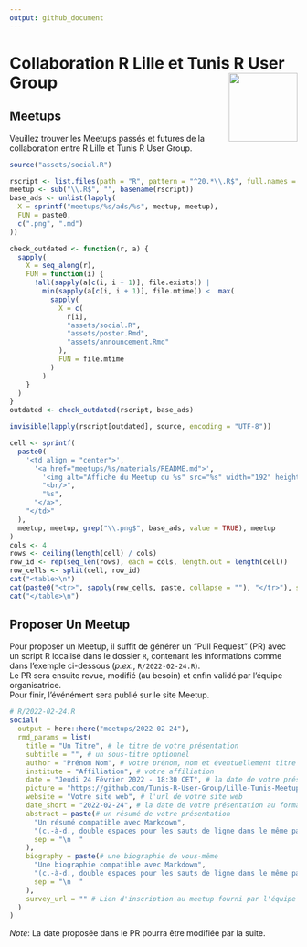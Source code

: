 ```yaml
---
output: github_document
---
```


# Collaboration R Lille et Tunis R User Group <img src="assets/rlille_tunis.svg" align="right" width="120" />

<!-- badges: start -->
<!-- [![License](https://img.shields.io/github/license/Tunis-R-User-Group/Lille-Tunis-Meetups)](LICENSE) -->
<!-- badges: end -->

## Meetups

Veuillez trouver les Meetups passés et futures de la collaboration entre R Lille et Tunis R User Group.

```r
source("assets/social.R")

rscript <- list.files(path = "R", pattern = "^20.*\\.R$", full.names = TRUE)
meetup <- sub("\\.R$", "", basename(rscript))
base_ads <- unlist(lapply(
  X = sprintf("meetups/%s/ads/%s", meetup, meetup),
  FUN = paste0,
  c(".png", ".md")
))

check_outdated <- function(r, a) {
  sapply(
    X = seq_along(r),
    FUN = function(i) {
      !all(sapply(a[c(i, i + 1)], file.exists)) |
        min(sapply(a[c(i, i + 1)], file.mtime)) <  max(
          sapply(
            X = c(
              r[i],
              "assets/social.R",
              "assets/poster.Rmd",
              "assets/announcement.Rmd"
            ),
            FUN = file.mtime
          )
        )
    }
  )
}
outdated <- check_outdated(rscript, base_ads)

invisible(lapply(rscript[outdated], source, encoding = "UTF-8"))
```

```r
cell <- sprintf(
  paste0(
    '<td align = "center">',
      '<a href="meetups/%s/materials/README.md">',
        '<img alt="Affiche du Meetup du %s" src="%s" width="192" height="108" />',
        "<br/>",
        "%s",
      "</a>",
    "</td>"
  ),
  meetup, meetup, grep("\\.png$", base_ads, value = TRUE), meetup
)
cols <- 4
rows <- ceiling(length(cell) / cols)
row_id <- rep(seq_len(rows), each = cols, length.out = length(cell))
row_cells <- split(cell, row_id)
cat("<table>\n")
cat(paste0("<tr>", sapply(row_cells, paste, collapse = ""), "</tr>"), sep = "")
cat("</table>\n")
```

## Proposer Un Meetup

Pour proposer un Meetup, il suffit de générer un "Pull Request" (PR) avec un script R localisé dans le dossier `R`,
contenant les informations comme dans l'exemple ci-dessous (*p.ex.*, `R/2022-02-24.R`).  
Le PR sera ensuite revue, modifié (au besoin) et enfin validé par l'équipe organisatrice.  
Pour finir, l'événément sera publié sur le site Meetup.

```r
# R/2022-02-24.R
social(
  output = here::here("meetups/2022-02-24"),
  rmd_params = list(
    title = "Un Titre", # le titre de votre présentation
    subtitle = "", # un sous-titre optionnel
    author = "Prénom Nom", # votre prénom, nom et éventuellement titre
    institute = "Affiliation", # votre affiliation
    date = "Jeudi 24 Février 2022 - 18:30 CET", # la date de votre présentation
    picture = "https://github.com/Tunis-R-User-Group/Lille-Tunis-Meetups/raw/main/assets/rlille_tunis.svg", # l'url de votre photo
    website = "Votre site web", # l'url de votre site web
    date_short = "2022-02-24", # la date de votre présentation au format YYYY-MM-DD
    abstract = paste(# un résumé de votre présentation
      "Un résumé compatible avec Markdown",
      "(c.-à-d., double espaces pour les sauts de ligne dans le même paragraphe, etc.)",
      sep = "\n  "
    ),
    biography = paste(# une biographie de vous-même
      "Une biographie compatible avec Markdown",
      "(c.-à-d., double espaces pour les sauts de ligne dans le même paragraphe, etc.)",
      sep = "\n  "
    ),
    survey_url = "" # Lien d'inscription au meetup fourni par l'équipe organisatrice
  )
)
```

*Note*: La date proposée dans le PR pourra être modifiée par la suite.
